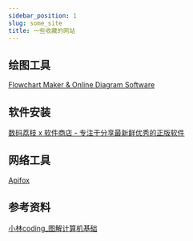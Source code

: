```yaml
---
sidebar_position: 1
slug: some_site
title: 一些收藏的网站
---
```


## 绘图工具

[Flowchart Maker & Online Diagram Software](https://app.diagrams.net/)


## 软件安装

[数码荔枝 x 软件商店 -  专注于分享最新鲜优秀的正版软件](https://lizhi.shop/)


## 网络工具

[Apifox](https://app.apifox.com/)


## 参考资料

[小林coding_图解计算机基础](https://xiaolincoding.com/)




